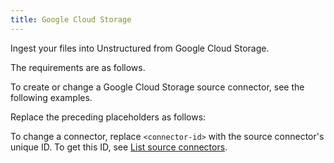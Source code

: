 ```yaml
---
title: Google Cloud Storage
---
```


Ingest your files into Unstructured from Google Cloud Storage.

The requirements are as follows.


<GCSPrerequisites />

To create or change a Google Cloud Storage source connector, see the following examples.


<CodeGroup>
    <GCSSDK />
    <GCSAPIRESTCreate />
    <GCSAPIRESTChange />
</CodeGroup>

Replace the preceding placeholders as follows:


<GCSAPIPlaceholders />

To change a connector, replace `<connector-id>` with the source connector's unique ID. 
To get this ID, see [List source connectors](/platform-api/api/overview#list-source-connectors).